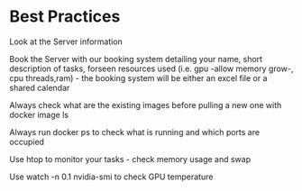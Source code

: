 # Best Practices

Look at the Server information

Book the Server with our booking system detailing your name, short description of tasks, forseen resources used (i.e. gpu -allow memory grow-, cpu threads,ram) - the booking system will be either an excel file or a shared calendar  

Always check what are the existing images before pulling a new one with docker image ls
 
Always run docker ps to check what is running and which ports are occupied

Use htop to monitor your tasks - check memory usage and swap

Use watch -n 0.1 nvidia-smi to check GPU temperature 



